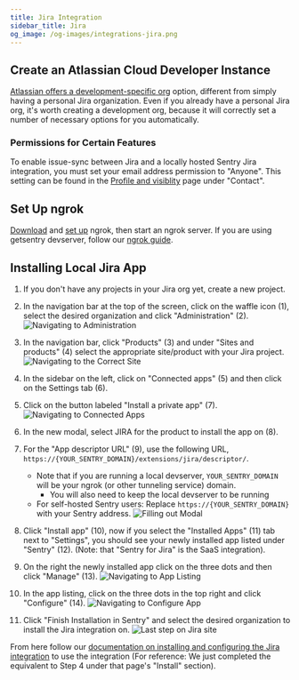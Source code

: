 ```yaml
---
title: Jira Integration
sidebar_title: Jira
og_image: /og-images/integrations-jira.png
---
```


## Create an Atlassian Cloud Developer Instance

[Atlassian offers a development-specific org](http://go.atlassian.com/cloud-dev) option, different from simply having a personal Jira organization. Even if you already have a personal Jira org, it's worth creating a development org, because it will correctly set a number of necessary options for you automatically.

### Permissions for Certain Features

To enable issue-sync between Jira and a locally hosted Sentry Jira integration, you must set your email address permission to "Anyone". This setting can be found in the [Profile and visiblity](https://id.atlassian.com/manage-profile/profile-and-visibility) page under "Contact".


## Set Up ngrok

[Download](https://ngrok.com/download) and [set up](https://ngrok.com/docs/getting-started/) ngrok, then start an ngrok server. If you are using getsentry devserver, follow our [ngrok guide](https://develop.sentry.dev/development-infrastructure/ngrok/).

## Installing Local Jira App

1. If you don't have any projects in your Jira org yet, create a new project.

2. In the navigation bar at the top of the screen, click on the waffle icon (1), select the desired organization and click "Administration" (2).
![Navigating to Administration](./images/jira-setup1.png)

3. In the navigation bar, click "Products" (3) and under "Sites and products" (4) select the appropriate site/product with your Jira project.
![Navigating to the Correct Site](./images/jira-setup1.5.png)

4. In the sidebar on the left, click on "Connected apps" (5) and then click on the Settings tab (6).

5. Click on the button labeled "Install a private app" (7).
![Navigating to Connected Apps](./images/jira-setup2.png)

6. In the new modal, select JIRA for the product to install the app on (8).

7. For the "App descriptor URL" (9), use the following URL, `https://{YOUR_SENTRY_DOMAIN}/extensions/jira/descriptor/`.
    * Note that if you are running a local devserver, `YOUR_SENTRY_DOMAIN` will be your ngrok (or other tunneling service) domain.
      * You will also need to keep the local devserver to be running
    * For self-hosted Sentry users: Replace `https://{YOUR_SENTRY_DOMAIN}` with your Sentry address.
![Filling out Modal](./images/jira-setup3.png)

8. Click "Install app" (10), now if you select the "Installed Apps" (11) tab next to "Settings", you should see your newly installed app listed under "Sentry" (12). (Note: that "Sentry for Jira" is the SaaS integration).

9. On the right the newly installed app click on the three dots and then click "Manage" (13).
![Navigating to App Listing](./images/jira-setup4.png)

10. In the app listing, click on the three dots in the top right and click "Configure" (14).
![Navigating to Configure App](./images/jira-setup5.png)

11. Click "Finish Installation in Sentry" and select the desired organization to install the Jira integration on.
![Last step on Jira site](./images/jira-setup6.png)

From here follow our [documentation on installing and configuring the Jira integration](https://docs.sentry.io/product/integrations/issue-tracking/jira/) to use the integration (For reference: We just completed the equivalent to Step 4 under that page's "Install" section).
